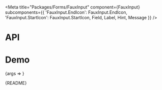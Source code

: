 
<Meta
  title="Packages/Forms/FauxInput"
  component={FauxInput}
  subcomponents={{
    'FauxInput.EndIcon': FauxInput.EndIcon,
    'FauxInput.StartIcon': FauxInput.StartIcon,
    Field,
    Label,
    Hint,
    Message
  }}
/>

# API

<ArgsTable />

# Demo

<Canvas>
  <Story
    name="FauxInput"
    args={{
      children: '',
      hasEndIcon: false,
      hasStartIcon: false,
      ...commonArgs
    }}
    argTypes={{
      /* ensures the `validation` story arg for the `FauxInput` component is not overriden */
      ...{ ...commonArgTypes, validation: {} },
      isEndIconRotated: {
        name: 'isRotated',
        control: 'boolean',
        table: { category: 'FauxInput.EndIcon' }
      },
      isStartIconRotated: {
        name: 'isRotated',
        control: 'boolean',
        table: { category: 'FauxInput.StartIcon' }
      },
      hasStartIcon: { name: 'FauxInput.StartIcon', table: { category: 'Story' } },
      hasEndIcon: { name: 'FauxInput.EndIcon', table: { category: 'Story' } },
      placeholder: { control: 'text' }
    }}
    parameters={{
      design: {
        allowFullscreen: true,
        type: 'figma',
        url: 'https://www.figma.com/file/6g87L4FdKZTA3knt3Rsfdx/Garden?node-id=103%3A20266'
      }
    }}
  >
    {args => <FauxInputStory {...args} />}
  </Story>
</Canvas>

<Markdown>{README}</Markdown>
